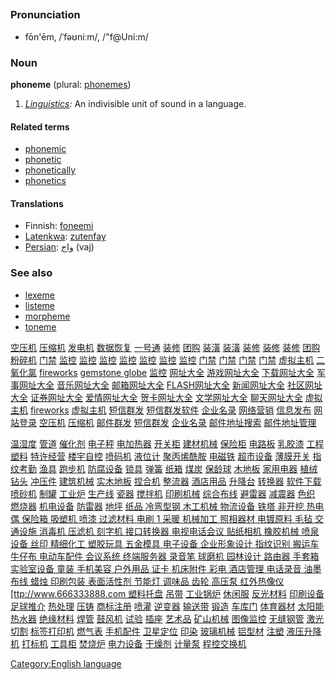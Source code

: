 =={{en}}==
[[Category:English language]]
===Pronunciation===
*fōn'ēm, /ˈfəʊniːm/, /"f@Uni:m/

===Noun===
'''phoneme''' (plural: [[phonemes]])

#''[[Linguistics]]:'' An indivisible unit of sound in a language.

====Related terms====
*[[phonemic]]
*[[phonetic]]
*[[phonetically]]
*[[phonetics]]

====Translations====
*Finnish: [[foneemi]]
*[[Latenkwa]]: [[zutenfay]]
*[[Persian]]: [[واج]] (vaj)

===See also===
*[[lexeme]]
*[[listeme]]
*[[morpheme]]
*[[toneme]]
[http://www.sec66.com/ym001/pro.asp 空压机]
[http://www.sec66.com/ym001/cp_list.asp?sb=1 压缩机]
[http://www.genset-sh.com 发电机]
[http://www.hdfix.com.cn 数据恢复]
[http://www.1-sh.cn 一号通]
[http://www.funasia.cn 装修]
[http://www.funasia.cn 团购]
[http://www.funasia.cn/pinpai.asp 装潢]
[http://www.funasia.cn/client/gb_list.asp 装潢]
[http://www.funasia.cn/funasiaHome/index.asp 装修]
[http://www.funasia.cn/jiancai.asp 装修]
[http://www.funasia.cn/shishang.asp 装修]
[http://www.funasia.cn/mall/AboutOur.htm 团购]
[http://www.zzhtjx.com 粉碎机] 
[http://www.haishun.net 门禁]
[http://www.haishun.net/cctv.htm 监控] 
[http://www.haishun.net/p_cctv_jk.htm 监控]
[http://www.haishun.net/p_cctv_jk_jt.htm 监控]
[http://www.haishun.net/p_cctv_jk_sxj.htm 监控]
[http://www.haishun.net/p_cctv_jk_xsq.htm 监控]
[http://www.haishun.net/p_cctv_jk_yt.htm 监控]
[http://www.haishun.net/p_cctv_jk_zj.htm 监控]
[http://www.haishun.net/p_mjds.htm 门禁]
[http://www.haishun.net/p_mjds_dmmj.htm 门禁]
[http://www.haishun.net/p_mjds_cls.htm 门禁]
[http://www.haishun.net/p_mjds_yjs.htm 门禁] 
[http://haishun11.51.net 虚拟主机]
[http://www.zhaoguan.com 二氧化氯] 
[http://fireworks.garrywa.com fireworks]
[http://global.garrywa.com/index1.htm gemstone globe]
[http://www.haishun.net 监控]
[http://www.fm360.net 网址大全]
[http://www.fm360.net/page/game.htm 游戏网址大全]
[http://www.fm360.net/page/software.htm 下载网址大全]
[http://www.fm360.net/page/jinshi.htm 军事网址大全]
[http://www.fm360.net/page/music.htm 音乐网址大全]
[http://www.fm360.net/page/053.html 邮箱网址大全]
[http://www.fm360.net/page/flash.htm FLASH网址大全]
[http://www.fm360.net/page/newsweek.htm 新闻网址大全]
[http://www.fm360.net/page/club.htm 社区网址大全]
[http://www.fm360.net/page/stock.htm 证券网址大全]
[http://www.fm360.net/page/love.htm 爱情网址大全]
[http://www.fm360.net/page/netcard.htm 贺卡网址大全]
[http://www.fm360.net/page/book.htm 文学网址大全] 
[http://www.fm360.net/page/001.html 聊天网址大全] 
[http://www.conjhost.com 虚拟主机]
[http://fireworks.garrywa.com/fireworks/fireworks.htm fireworks]
[http://www.conjhost.com 虚拟主机] 
[http://www.sms88.cn 短信群发]
[http://www.sms88.cn/xiazai.htm 短信群发软件]
[http://www.a688.net/info.htm 企业名录]
[http://www.21cnnet.net 网络营销]
[http://www.w1688.com/index1.htm 信息发布]
[http://www.w1688.com/index2.htm 网站登录] 
[http://www.sec66.com 空压机]
[http://www.sec66.com 压缩机] 
[http://www.w1688.com/mailadd.htm 邮件群发]
[http://www.w1688.com/web.htm 短信群发]
[http://www.w1688.com/i8.htm 企业名录]
[http://www.w1688.com/mailadd1.htm 邮件地址搜索]
[http://www.w1688.com/mailadd2.htm 邮件地址管理]

[http://www.108888.com 温湿度]
[http://www.208888.com 管道]
[http://www.308888.com 催化剂]
[http://www.408888.com 电子秤]
[http://www.508888.com 电加热器]
[http://www.708888.com 开关柜]
[http://www.300888.com 建材机械]
[http://www.500888.com 保险柜]
[http://www.700888.com 电路板]
[http://www.900888.com 乳胶漆]
[http://www.106666.com 工程塑料]
[http://www.206666.com 特许经营]
[http://www.1006666.com 楼宇自控]
[http://www.2006666.com 喷码机]
[http://www.306666.com 液位计]
[http://www.3006666.com 聚丙烯酰胺]
[http://www.506666.com 电磁铁]
[http://www.606666.com 超市设备]
[http://www.5006666.com 薄膜开关]
[http://www.6006666.com 指纹考勤]
[http://www.706666.com 渔具]
[http://www.7006666.com 跑步机]
[http://www.806666.com 防腐设备]
[http://www.8006666.com 锁具]
[http://www.906666.com 弹簧]
[http://www.9006666.com 纸箱]
[http://www.0001111.com 煤炭]
[http://www.00001111.com 保龄球]
[http://www.0003333.com 木地板]
[http://www.00005555.com 家用电器]
[http://www.0005555.com 植绒]
[http://www.0006666.com 钻头]
[http://www.00007777.com 冲压件]
[http://www.0008888.com 建筑机械]
[http://www.1236666.com 实木地板]
[http://www.3456666.com 捏合机]
[http://www.13088888888.com 整流器]
[http://www.13288888888.com 酒店用品]
[http://www.13588888888.com 升降台]
[http://www.13688888888.com 转换器]
[http://www.13788888888.com 软件下载]
[http://www.13888888888.com 喷砂机]
[http://www.02088888888.com 制罐]
[http://www.02288888888.com 工业炉]
[http://www.02188888888.com 生产线]
[http://www.02388888888.com 瓷器]
[http://www.02588888888.com 搅拌机]
[http://www.02788888888.com 印刷机械]
[http://www.3698888.com 综合布线]
[http://www.1478888.com 避雷器]
[http://www.888777888.com 减震器]
[http://www.8899888888.com 色织]
[http://www.8877888888.com 燃烧器]
[http://www.8866888888.com 机电设备]
[http://www.8855888888.com 防雷器]
[http://www.8833888888.com 地坪]
[http://www.8822888888.com 纸品
[http://www.8811888888.com 冷弯型钢]
[http://www.7799888888.com 木工机械]
[http://www.7788888888.com 物流设备]
[http://www.7766888888.com 铁塔]
[http://www.7755888888.com 非开挖]
[http://www.7733888888.com 热电偶]
[http://www.7722888888.com 保险箱]
[http://www.6666888888.com 吸塑机]
[http://www.6655888888.com 喷漆]
[http://www.6633888888.com 过滤材料]
[http://www.6622888888.com 电刷]
[http://www.6611888888.com冷水机]
[http://www.5599888888.com 采暖]
[http://www.5588888888.com 机械加工]
[http://www.5577888888.com 照相器材]
[http://www.5566888888.com 电镀原料]
[http://www.5555888888.com 毛毡]
[http://www.5533888888.com 交通设施]
[http://www.5522888888.com 消毒机]
[http://www.5511888888.com 压滤机]
[http://www.3399888888.com 刻字机]
[http://www.3377888888.com 接口转换器]
[http://www.3366888888.com 电视电话会议]
[http://www.3311888888.com 贴纸相机]
[http://www.2299888888.com 橡胶机械]
[http://www.2277888888.com 喷泉设备]
[http://www.2266888888.com 丝印]
[http://www.2255888888.com 精细化工]
[http://www.2233888888.com 塑胶玩具]
[http://www.3355888888.com 五金模具]
[http://www.3333888888.com 电子设备]
[http://www.3322888888.com 企业形象设计]
[http://www.2211888888.com 指纹识别]
[http://www.1199888888.com 搬运车]
[http://www.1188888888.com 牛仔布]
[http://www.1177888888.com 电动车配件]
[http://www.1166888888.com 会议系统]
[http://www.1155888888.com 终端服务器]
[http://www.1133888888.com 录音笔]
[http://www.1122888888.com 球磨机]
[http://www.999999888.com 园林设计]
[http://www.999777888.com 路由器]
[http://www.999666999.com 手套箱]
[http://www.999555888.com 实验室设备]
[http://www.999333888.com 童装]
[http://www.999222888.com 手机美容]
[http://www.999111888.com 户外用品]
[http://www.888888999.com 证卡]
[http://www.888999888.com 机床附件]
[http://www.888555888.com 彩电]
[http://www.888333888.com 酒店管理]
[http://www.888222888.com 电话录音]
[http://www.888111888.com 油墨]
[http://www.777777888.com 布线]
[http://www.777999888.com 蜡烛]
[http://www.777666888.com 印刷包装]
[http://www.777555888.com 表面活性剂]
[http://www.777333888.com 节能灯]
[http://www.777222888.com 调味品]
[http://www.777111888.com 齿轮]
[http://www.666999888.com 高压泵]
[http://www.666666888.com 红外热像仪]
[ttp://www.666333888.com 塑料托盘]
[http://www.666222888.com 吊带]
[http://www.666111888.com 工业锅炉]
[http://www.555999888.com 休闲服]
[http://www.555777888.com 反光材料]
[http://www.555555888.com 印刷设备]
[http://www.555333888.com 足球推介]
[http://www.555222888.com 热处理]
[http://www.555111888.com 压铸]
[http://www.1111166666.com 商标注册]
[http://www.1111199999.com 喷灌]
[http://www.1111188888.com 逆变器]
[http://www.2222228888.com 输送带]
[http://www.2221118888.com 锻造]
[http://www.1119998888.com 车库门]
[http://www.1118888888.com 体育器材]
[http://www.1117778888.com 太阳能热水器]
[http://www.1116668888.com 绝缘材料]
[http://www.1115558888.com 焊管]
[http://www.1113338888.com 鼓风机]
[http://www.1112228888.com 试验]
[http://www.111166666.com 插座]
[http://www.111155555.com 艺术品]
[http://www.111133333.com 矿山机械]
[http://www.111122222.com 图像监控]
[http://www.333888888.com 无缝钢管]
[http://www.333777888.com 激光切割]
[http://www.333555888.com 标签打印机]
[http://www.333333888.com 燃气表]
[http://www.333111888.com 手机配件]
[http://www.3331118888.com 卫星定位]
[http://www.2229998888.com 印染]
[http://www.2228888888.com 玻璃机械]
[http://www.2226668888.com 铝型材]
[http://www.2225558888.com 注塑]
[http://www.1111133333.com 液压升降机]
[http://www.999998888.com 打标机]
[http://www.777778888.com 工具柜]
[http://www.666668888.com 焚烧炉]
[http://www.555558888.com 电力设备]
[http://www.333338888.com 干燥剂]
[http://www.222228888.com 计量泵]
[http://www.111118888.com 程控交换机]